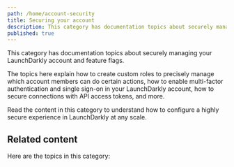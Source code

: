 ```yaml
---
path: /home/account-security
title: Securing your account
description: This category has documentation topics about securely managing your LaunchDarkly account and feature flags.
published: true
---
```


This category has documentation topics about securely managing your LaunchDarkly account and feature flags.

The topics here explain how to create custom roles to precisely manage which account members can do certain actions, how to enable multi-factor authentication and single sign-on in your LaunchDarkly account, how to secure connections with API access tokens, and more.

Read the content in this category to understand how to configure a highly secure experience in LaunchDarkly at any scale.


## Related content

Here are the topics in this category:

<ChildPageList path="/home/account-security" unsorted="true" />
